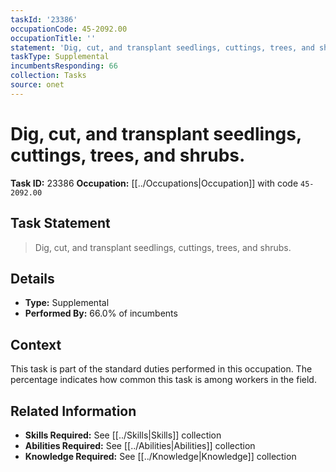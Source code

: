 ```yaml
---
taskId: '23386'
occupationCode: 45-2092.00
occupationTitle: ''
statement: 'Dig, cut, and transplant seedlings, cuttings, trees, and shrubs.'
taskType: Supplemental
incumbentsResponding: 66
collection: Tasks
source: onet
---
```

# Dig, cut, and transplant seedlings, cuttings, trees, and shrubs.

**Task ID:** 23386
**Occupation:** [[../Occupations|Occupation]] with code `45-2092.00`

## Task Statement

> Dig, cut, and transplant seedlings, cuttings, trees, and shrubs.

## Details

- **Type:** Supplemental
- **Performed By:** 66.0% of incumbents

## Context

This task is part of the standard duties performed in this occupation. The percentage indicates how common this task is among workers in the field.

## Related Information

- **Skills Required:** See [[../Skills|Skills]] collection
- **Abilities Required:** See [[../Abilities|Abilities]] collection
- **Knowledge Required:** See [[../Knowledge|Knowledge]] collection
